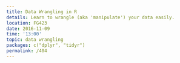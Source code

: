 ```yaml
---
title: Data Wrangling in R
details: Learn to wrangle (aka 'manipulate') your data easily.
location: FG423
date: 2016-11-09
time: '13:00'
topic: data wrangling
packages: c("dplyr", "tidyr")
permalink: /404
---
```

